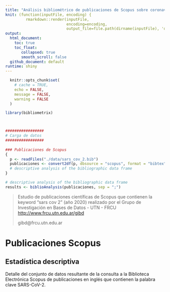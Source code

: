 ```yaml
---
title: "Análisis bibliométrico de publicaciones de Scopus sobre coronavirus"
knit: (function(inputFile, encoding) { 
         rmarkdown::render(inputFile,
                           encoding=encoding, 
                           output_file=file.path(dirname(inputFile), 'docs', 'index.html')) })
output: 
  html_document:
    toc: true
    toc_float:
       collapsed: true 
       smooth_scroll: false
  github_document: default
runtime: shiny
---
```


```r
  knitr::opts_chunk$set(
    # cache = TRUE,
  	echo = FALSE,
  	message = FALSE,
  	warning = FALSE
  )
```

```r
library(bibliometrix)



#################
# Carga de datos
#################
  
### Publicaciones de Scopus
{
  p <- readFiles("./data/sars_cov_2.bib")
  publicaciones <- convert2df(p, dbsource = "scopus", format = "bibtex")
  # descriptive analysis of the bibliographic data frame
}

# descriptive analysis of the bibliographic data frame
results <- biblioAnalysis(publicaciones, sep = ";")

```



> Estudio de publicaciones científicas de Scopus que contienen la keyword "sars cov 2" (año 2020) realizado por el Grupo de Investigación en Bases de Datos - UTN - FRCU 
> <http://www.frcu.utn.edu.ar/gibd>
>
> gibd@frcu.utn.edu.ar

# Publicaciones Scopus
## Estadística descriptiva

Detalle del conjunto de datos resultante de la consulta a la Biblioteca Electrónica Scopus de publicaciones en inglés que contienen la palabra clave SARS-CoV-2. 






